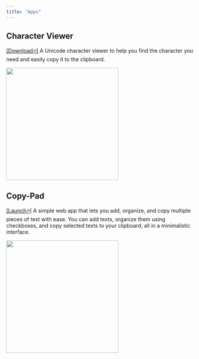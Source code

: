 ```yaml
---
title: "Apps"
---
```


## Character Viewer

[[Download🡥]](https://github.com/rsatrioadi/character-viewer/releases) A Unicode character viewer to help you find the character you need and easily copy it to the clipboard.

![](figures/software/charview.png){fig-alt="Character Viewer screenshot." fig-align="left" width=300}

## Copy-Pad

[[Launch🡥]](http://satrio.rukmono.id/Copy-Pad/) A simple web app that lets you add, organize, and copy multiple pieces of text with ease. You can add texts, organize them using checkboxes, and copy selected texts to your clipboard, all in a minimalistic interface.

![](figures/software/copy-pad.jpg){fig-alt="Copy-Pad screenshot." fig-align="left" width=300}
